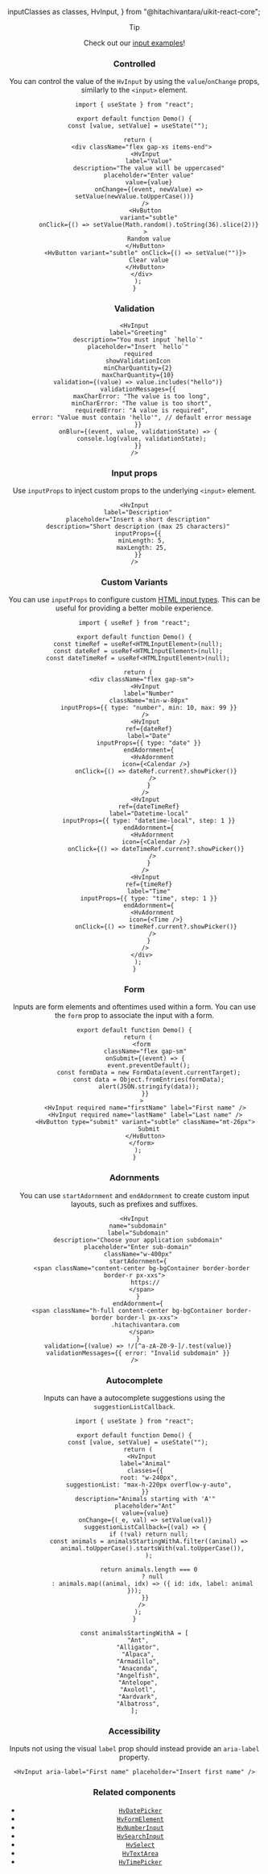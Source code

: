   inputClasses as classes,
  HvInput,
} from "@hitachivantara/uikit-react-core";


<Header
  params={{ name: "Input", classes }}
  Component={HvInput}
  componentName="HvInput"
  controls={{
    label: { type: "text", defaultValue: "Name" },
    description: { type: "text", defaultValue: "Please enter your name" },
    required: { defaultValue: true },
    readOnly: { defaultValue: false },
    disabled: { defaultValue: false },
  }}
/>

> [!TIP]
>
> Check out our [input examples](/examples/inputs)!

### Controlled

You can control the value of the `HvInput` by using the `value`/`onChange` props, similarly to the `<input>` element.

```tsx live
import { useState } from "react";

export default function Demo() {
  const [value, setValue] = useState("");

  return (
    <div className="flex gap-xs items-end">
      <HvInput
        label="Value"
        description="The value will be uppercased"
        placeholder="Enter value"
        value={value}
        onChange={(event, newValue) => setValue(newValue.toUpperCase())}
      />
      <HvButton
        variant="subtle"
        onClick={() => setValue(Math.random().toString(36).slice(2))}
      >
        Random value
      </HvButton>
      <HvButton variant="subtle" onClick={() => setValue("")}>
        Clear value
      </HvButton>
    </div>
  );
}
```

### Validation

```tsx live
<HvInput
  label="Greeting"
  description="You must input `hello`"
  placeholder="Insert `hello`"
  required
  showValidationIcon
  minCharQuantity={2}
  maxCharQuantity={10}
  validation={(value) => value.includes("hello")}
  validationMessages={{
    maxCharError: "The value is too long",
    minCharError: "The value is too short",
    requiredError: "A value is required",
    error: "Value must contain 'hello'", // default error message
  }}
  onBlur={(event, value, validationState) => {
    console.log(value, validationState);
  }}
/>
```

### Input props

Use `inputProps` to inject custom props to the underlying `<input>` element.

```tsx live
<HvInput
  label="Description"
  placeholder="Insert a short description"
  description="Short description (max 25 characters)"
  inputProps={{
    minLength: 5,
    maxLength: 25,
  }}
/>
```

### Custom Variants

You can use `inputProps` to configure custom [HTML input types](https://developer.mozilla.org/en-US/docs/Web/HTML/Element/input). This can be useful for providing a better mobile experience.

```tsx live
import { useRef } from "react";

export default function Demo() {
  const timeRef = useRef<HTMLInputElement>(null);
  const dateRef = useRef<HTMLInputElement>(null);
  const dateTimeRef = useRef<HTMLInputElement>(null);

  return (
    <div className="flex gap-sm">
      <HvInput
        label="Number"
        className="min-w-80px"
        inputProps={{ type: "number", min: 10, max: 99 }}
      />
      <HvInput
        ref={dateRef}
        label="Date"
        inputProps={{ type: "date" }}
        endAdornment={
          <HvAdornment
            icon={<Calendar />}
            onClick={() => dateRef.current?.showPicker()}
          />
        }
      />
      <HvInput
        ref={dateTimeRef}
        label="Datetime-local"
        inputProps={{ type: "datetime-local", step: 1 }}
        endAdornment={
          <HvAdornment
            icon={<Calendar />}
            onClick={() => dateTimeRef.current?.showPicker()}
          />
        }
      />
      <HvInput
        ref={timeRef}
        label="Time"
        inputProps={{ type: "time", step: 1 }}
        endAdornment={
          <HvAdornment
            icon={<Time />}
            onClick={() => timeRef.current?.showPicker()}
          />
        }
      />
    </div>
  );
}
```

### Form

Inputs are form elements and oftentimes used within a form. You can use the `form` prop to associate the input with a form.

```tsx live
export default function Demo() {
  return (
    <form
      className="flex gap-sm"
      onSubmit={(event) => {
        event.preventDefault();
        const formData = new FormData(event.currentTarget);
        const data = Object.fromEntries(formData);
        alert(JSON.stringify(data));
      }}
    >
      <HvInput required name="firstName" label="First name" />
      <HvInput required name="lastName" label="Last name" />
      <HvButton type="submit" variant="subtle" className="mt-26px">
        Submit
      </HvButton>
    </form>
  );
}
```

### Adornments

You can use `startAdornment` and `endAdornment` to create custom input layouts, such as prefixes and suffixes.

```tsx live
<HvInput
  name="subdomain"
  label="Subdomain"
  description="Choose your application subdomain"
  placeholder="Enter sub-domain"
  className="w-400px"
  startAdornment={
    <span className="content-center bg-bgContainer border-border border-r px-xxs">
      https://
    </span>
  }
  endAdornment={
    <span className="h-full content-center bg-bgContainer border-border border-l px-xxs">
      .hitachivantara.com
    </span>
  }
  validation={(value) => !/[^a-zA-Z0-9-]/.test(value)}
  validationMessages={{ error: "Invalid subdomain" }}
/>
```

### Autocomplete

Inputs can have a autocomplete suggestions using the `suggestionListCallback`.

```tsx live
import { useState } from "react";

export default function Demo() {
  const [value, setValue] = useState("");
  return (
    <HvInput
      label="Animal"
      classes={{
        root: "w-240px",
        suggestionList: "max-h-220px overflow-y-auto",
      }}
      description="Animals starting with 'A'"
      placeholder="Ant"
      value={value}
      onChange={(_e, val) => setValue(val)}
      suggestionListCallback={(val) => {
        if (!val) return null;
        const animals = animalsStartingWithA.filter((animal) =>
          animal.toUpperCase().startsWith(val.toUpperCase()),
        );

        return animals.length === 0
          ? null
          : animals.map((animal, idx) => ({ id: idx, label: animal }));
      }}
    />
  );
}

const animalsStartingWithA = [
  "Ant",
  "Alligator",
  "Alpaca",
  "Armadillo",
  "Anaconda",
  "Angelfish",
  "Antelope",
  "Axolotl",
  "Aardvark",
  "Albatross",
];
```

### Accessibility

Inputs not using the visual `label` prop should instead provide an `aria-label` property.

```tsx live
<HvInput aria-label="First name" placeholder="Insert first name" />
```

### Related components

- [`HvDatePicker`](/components/date-picker)
- [`HvFormElement`](/components/form-element)
- [`HvNumberInput`](/components/number-input)
- [`HvSearchInput`](/components/search-input)
- [`HvSelect`](/components/select)
- [`HvTextArea`](/components/textarea)
- [`HvTimePicker`](/components/time-picker)
